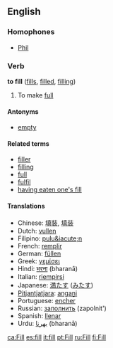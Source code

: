 ==English==

===Homophones===
*[[Phil]]

===Verb===
'''to fill''' ([[fills]], [[filled]], [[filling]])
# To make [[full]]

====Antonyms====
*[[empty]]

====Related terms====
*[[filler]]
*[[filling]]
*[[full]]
*[[fulfil]]
*[[having eaten one's fill]]

====Translations====
*Chinese: [[填裝]], [[填装]]
*Dutch: [[vullen]]
*Filipino: [[pulu&iacute;n]]
*French: [[remplir]]
*German: [[füllen]]
*Greek: [[γεμίσει]]
*Hindi: [[भरना]] (bharanā)<!-- i also see bharnaa -->
*Italian: [[riempirsi]]
*Japanese: [[満たす]] ([[みたす]])
*[[Pitjantjatjara]]: [[angaṉi]]
*Portuguese: [[encher]]
*Russian: [[заполнить]] (zapolnit')
*Spanish: [[llenar]]
*Urdu: [[بھرنا]] (bharanā)<!-- i also see bharnaa -->

[[ca:Fill]]
[[es:fill]]
[[it:fill]]
[[pt:Fill]]
[[ru:Fill]]
[[fi:Fill]]